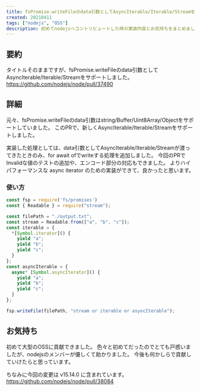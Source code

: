 ```yaml
---
title: fsPromise.writeFileのdata引数としてAsyncIterable/Iterable/Streamをサポートしました
created: 20210411
tags: ["nodejs", "OSS"]
description: 初めてnodejsへコントリビュートした時の実装内容とお気持ちをまとめました
---
```


## 要約
タイトルそのままですが、fsPromise.writeFileのdata引数としてAsyncIterable/Iterable/Streamをサポートしました。
https://github.com/nodejs/node/pull/37490

## 詳細
元々、fsPromise.writeFileのdata引数はstring/Buffer/Uint8Array/Objectをサポートしていました。
このPRで、新しくAsyncIterable/Iterable/Streamをサポートしました。

実装した処理としては、data引数としてAsyncIterable/Iterable/Streamが渡ってきたときのみ、for await ofでwriteする処理を追加しました。
今回のPRでInvalidな値のテストの追加や、エンコード部分の対応もできました。
よりハイパフォーマンスな async iterator のための実装ができて、良かったと思います。

### 使い方
```js
const fsp = require('fs/promises')
const { Readable } = require("stream");

const filePath = "./output.txt";
const stream = Readable.from(["a", "b", "c"]);
const iterable = {
  *[Symbol.iterator]() {
    yield "a";
    yield "b";
    yield "c";
  }
};
const asyncIterable = {
  async* [Symbol.asyncIterator]() {
    yield "a";
    yield "b";
    yield "c";
  }
};

fsp.writeFile(filePath, "stream or iterable or asyncIterable");
```

## お気持ち
初めて大型のOSSに貢献できました。
色々と初めてだったのでとても戸惑いましたが、nodejsのメンバーが優しくて助かりました。
今後も何かしらで貢献していけたらと思っています。

ちなみに今回の変更は v15.14.0 に含まれています。
https://github.com/nodejs/node/pull/38084
